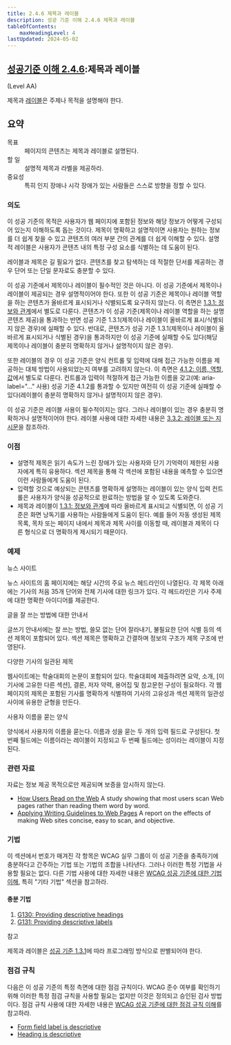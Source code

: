 ```yaml
---
title: 2.4.6 제목과 레이블
description: 성공 기준 이해 2.4.6 제목과 레이블
tableOfContents:
    maxHeadingLevel: 4
lastUpdated: 2024-05-02
---
```



## [성공기준 이해 2.4.6](https://w3.org/TR/WCAG22#headings-and-labels):제목과 레이블 

(Level AA)

<Card title="성공 기준(SC)"></Card>

제목과 [레이블](../../../glossary/label)은 주제나 목적을 설명해야 한다.

## 요약

<dl>
<dt>목표</dt>
<dd>페이지의 콘텐츠는 제목과 레이블로 설명된다.</dd>
<dt>할 일</dt>
<dd>설명적 제목과 라벨을 제공하라.</dd>
<dt>중요성</dt>
<dd>특히 인지 장애나 시각 장애가 있는 사람들은 스스로 방향을 정할 수 있다.</dd>
</dl>

### 의도

이 성공 기준의 목적은 사용자가 웹 페이지에 포함된 정보와 해당 정보가 어떻게 구성되어 있는지 이해하도록 돕는 것이다. 제목이 명확하고 설명적이면 사용자는 원하는 정보를 더 쉽게 찾을 수 있고 콘텐츠의 여러 부분 간의 관계를 더 쉽게 이해할 수 있다. 설명적 레이블은 사용자가 콘텐츠 내의 특정 구성 요소를 식별하는 데 도움이 된다.

레이블과 제목은 길 필요가 없다. 콘텐츠를 찾고 탐색하는 데 적절한 단서를 제공하는 경우 단어 또는 단일 문자로도 충분할 수 있다.

이 성공 기준에서 제목이나 레이블이 필수적인 것은 아니다. 이 성공 기준에서 제목이나 레이블이 제공되는 경우 설명적이어야 한다. 또한 이 성공 기준은 제목이나 레이블 역할을 하는 콘텐츠가 올바르게 표시되거나 식별되도록 요구하지 않는다. 이 측면은 [1.3.1: 정보와 관계](info-and-relationships)에서 별도로 다룬다. 콘텐츠가 이 성공 기준(제목이나 레이블 역할을 하는 설명 콘텐츠 제공)을 통과하는 반면 성공 기준 1.3.1(제목이나 레이블이 올바르게 표시/식별되지 않은 경우)에 실패할 수 있다. 반대로, 콘텐츠가 성공 기준 1.3.1(제목이나 레이블이 올바르게 표시되거나 식별된 경우)을 통과하지만 이 성공 기준에 실패할 수도 있다(해당 제목이나 레이블이 충분히 명확하지 않거나 설명적이지 않은 경우).

또한 레이블의 경우 이 성공 기준은 양식 컨트롤 및 입력에 대해 접근 가능한 이름을 제공하는 대체 방법이 사용되었는지 여부를 고려하지 않는다. 이 측면은 [4.1.2: 이름, 역할, 값](name-role-value)에서 별도로 다룬다. 컨트롤과 입력이 적절하게 접근 가능한 이름을 갖고(예: aria-label="…" 사용) 성공 기준 4.1.2를 통과할 수 있지만 여전히 이 성공 기준에 실패할 수 있다(레이블이 충분히 명확하지 않거나 설명적이지 않은 경우).

이 성공 기준은 레이블 사용이 필수적이지는 않다. 그러나 레이블이 있는 경우 충분히 명확하거나 설명적이어야 한다. 레이블 사용에 대한 자세한 내용은 [3.3.2: 레이블 또는 지시문](labels-or-instructions)을 참조하라.

### 이점

*   설명적 제목은 읽기 속도가 느린 장애가 있는 사용자와 단기 기억력이 제한된 사용자에게 특히 유용하다. 섹션 제목을 통해 각 섹션에 포함된 내용을 예측할 수 있으면 이런 사람들에게 도움이 된다.
*   입력할 것으로 예상되는 콘텐츠를 명확하게 설명하는 레이블이 있는 양식 입력 컨트롤은 사용자가 양식을 성공적으로 완료하는 방법을 알 수 있도록 도와준다.
*   제목과 레이블이 [1.3.1: 정보와 관계](info-and-relationships)에 따라 올바르게 표시되고 식별되면, 이 성공 기준은 화면 낭독기를 사용하는 사람들에게 도움이 된다. 예를 들어 자동 생성된 제목 목록, 목차 또는 페이지 내에서 제목과 제목 사이를 이동할 때, 레이블과 제목이 다른 형식으로 더 명확하게 제시되기 때문이다.

### 예제

뉴스 사이트

뉴스 사이트의 홈 페이지에는 해당 시간의 주요 뉴스 헤드라인이 나열된다. 각 제목 아래에는 기사의 처음 35개 단어와 전체 기사에 대한 링크가 있다. 각 헤드라인은 기사 주제에 대한 명확한 아이디어를 제공한다.

글을 잘 쓰는 방법에 대한 안내서

글쓰기 안내서에는 잘 쓰는 방법, 쓸모 없는 단어 잘라내기, 불필요한 단어 식별 등의 섹션 제목이 포함되어 있다. 섹션 제목은 명확하고 간결하며 정보의 구조가 제목 구조에 반영된다.

다양한 기사의 일관된 제목

웹사이트에는 학술대회의 논문이 포함되어 있다. 학술대회에 제출하려면 요약, 소개, \[이 기사에 고유한 다른 섹션\], 결론, 저자 약력, 용어집 및 참고문헌 구성이 필요하다. 각 웹 페이지의 제목은 포함된 기사를 명확하게 식별하여 기사의 고유성과 섹션 제목의 일관성 사이에 유용한 균형을 만든다.

사용자 이름을 묻는 양식

양식에서 사용자의 이름을 묻는다. 이름과 성을 묻는 두 개의 입력 필드로 구성된다. 첫 번째 필드에는 이름이라는 레이블이 지정되고 두 번째 필드에는 성이라는 레이블이 지정된다.

### 관련 자료

자료는 정보 제공 목적으로만 제공되며 보증을 암시하지 않는다.

*   [How Users Read on the Web](https://www.nngroup.com/articles/how-users-read-on-the-web/) A study showing that most users scan Web pages rather than reading them word by word.
*   [Applying Writing Guidelines to Web Pages](https://www.nngroup.com/articles/applying-writing-guidelines-web-pages/) A report on the effects of making Web sites concise, easy to scan, and objective.

### 기법

이 섹션에서 번호가 매겨진 각 항목은 WCAG 실무 그룹이 이 성공 기준을 충족하기에 충분하다고 간주하는 기법 또는 기법의 조합을 나타낸다. 그러나 이러한 특정 기법을 사용할 필요는 없다. 다른 기법 사용에 대한 자세한 내용은 [WCAG 성공 기준에 대한 기법 이해](../understanding-techniques), 특히 "기타 기법" 섹션을 참고하라.

#### 충분 기법

1.  [G130: Providing descriptive headings](https://www.w3.org/WAI/WCAG22/Techniques/general/G130)
2.  [G131: Providing descriptive labels](https://www.w3.org/WAI/WCAG22/Techniques/general/G131)

참고

제목과 레이블은 [성공 기준 1.3.1](info-and-relationships)에 따라 프로그래밍 방식으로 판별되어야 한다.

### 점검 규칙

다음은 이 성공 기준의 특정 측면에 대한 점검 규칙이다. WCAG 준수 여부를 확인하기 위해 이러한 특정 점검 규칙을 사용할 필요는 없지만 이것은 정의되고 승인된 검사 방법이다. 점검 규칙 사용에 대한 자세한 내용은 [WCAG 성공 기준에 대한 점검 규칙 이해](understanding-act-rules.html)를 참고하라.

*   [Form field label is descriptive](https://www.w3.org/WAI/standards-guidelines/act/rules/cc0f0a/proposed/)
*   [Heading is descriptive](https://www.w3.org/WAI/standards-guidelines/act/rules/b49b2e/proposed/)

